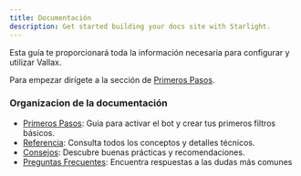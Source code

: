 ```yaml
---
title: Documentación
description: Get started building your docs site with Starlight.
---
```


Esta guía te proporcionará toda la información necesaria para configurar y utilizar Vallax.

Para empezar dirígete a la sección de [Primeros Pasos](/docs/primeros-pasos/activacion).

### Organizacion de la documentación
  * [Primeros Pasos](/docs/primeros-pasos/activacion): Guia para activar el bot y crear tus primeros filtros básicos.
  * [Referencia](/docs/referencia/filtros): Consulta todos los conceptos y detalles técnicos.
  * [Consejos](/docs/consejos/regex): Descubre buenas prácticas y recomendaciones.
  * [Preguntas Frecuentes](/docs/faq): Encuentra respuestas a las dudas más comunes

